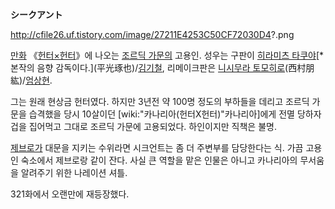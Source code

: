 '''シークアント'''

http://cfile26.uf.tistory.com/image/27211E4253C50CF72030D4?.png

[[만화]] 《[[헌터×헌터]]》에 나오는 [[조르딕 가문]]의 고용인. 성우는 구판이 [[히라미츠 타쿠야]][* 본작의 음향 감독이다.](平光琢也)/[[김기철]], 리메이크판은 [[니시무라 토모히로]](西村朋紘)/[[엄상현]].

그는 원래 현상금 헌터였다. 하지만 3년전 약 100명 정도의 부하들을 데리고 조르딕 가문을 습격했을 당시 10살이던 [wiki:"카나리아(헌터X헌터)"카나리아]에게 전멸 당하자 겁을 집어먹고 그대로 조르딕 가문에 고용되었다. 하인이지만 직책은 불명.

[[제브로]]가 대문을 지키는 수위라면 시크언트는 좀 더 주변부를 담당한다는 식. 가끔 고용인 숙소에서 제브로랑 같이 잔다. 사실 큰 역할을 맡은 인물은 아니고 카나리아의 무서움을 알려주기 위한 나레이션 셔틀.

321화에서 오랜만에 재등장했다.
